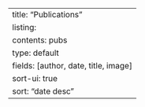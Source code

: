 ---
title: "Publications"
listing: 
  contents: pubs
  type: default
  fields: [author, date, title, image]
  sort-ui: true
  sort: "date desc"
---
